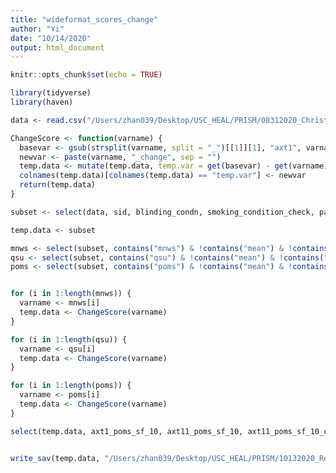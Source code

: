 ```yaml
---
title: "wideformat_scores_change"
author: "Yi"
date: "10/14/2020"
output: html_document
---
```


```r
knitr::opts_chunk$set(echo = TRUE)
```

```r
library(tidyverse)
library(haven)
```

```r
data <- read.csv("/Users/zhan039/Desktop/USC_HEAL/PRISM/08312020_Christie/PRISMCompleters_w_Menthol_Status_31Aug2020.csv", na.strings = c("", "."), stringsAsFactors = F)

```

```r
ChangeScore <- function(varname) {
  basevar <- gsub(strsplit(varname, split = "_")[[1]][1], "axt1", varname)
  newvar <- paste(varname, "_change", sep = "")
  temp.data <- mutate(temp.data, temp.var = get(basevar) - get(varname))
  colnames(temp.data)[colnames(temp.data) == "temp.var"] <- newvar
  return(temp.data)
}
```


```r
subset <- select(data, sid, blinding_condn, smoking_condition_check, patch_condition, menthol_status, contains(c("mnws", "qsu", "poms")))

temp.data <- subset

mnws <- select(subset, contains("mnws") & !contains("mean") & !contains("axt1_")) %>% colnames(.)
qsu <- select(subset, contains("qsu") & !contains("mean") & !contains("axt1_")) %>% colnames(.)
poms <- select(subset, contains("poms") & !contains("mean") & !contains("axt1_")) %>% colnames(.)


for (i in 1:length(mnws)) {
  varname <- mnws[i]
  temp.data <- ChangeScore(varname)
}

for (i in 1:length(qsu)) {
  varname <- qsu[i]
  temp.data <- ChangeScore(varname)
}

for (i in 1:length(poms)) {
  varname <- poms[i]
  temp.data <- ChangeScore(varname)
}

select(temp.data, axt1_poms_sf_10, axt11_poms_sf_10, axt11_poms_sf_10_change)
```

```r

```



```r
write_sav(temp.data, "/Users/zhan039/Desktop/USC_HEAL/PRISM/10132020_RecreateData/wide_score_change.sav")
```

